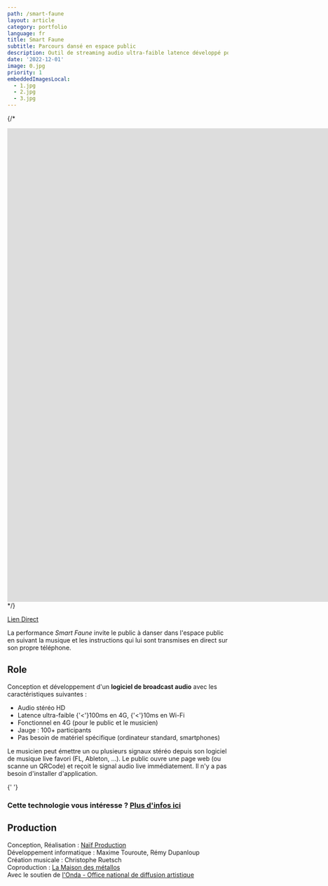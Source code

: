 ```yaml
---
path: /smart-faune
layout: article
category: portfolio
language: fr
title: Smart Faune
subtitle: Parcours dansé en espace public
description: Outil de streaming audio ultra-faible latence développé pour la performance Smart Faune
date: '2022-12-01'
image: 0.jpg
priority: 1
embeddedImagesLocal:
  - 1.jpg
  - 2.jpg
  - 3.jpg
---
```



  {/*
<iframe
  src="https://www.youtube.com/embed/1gm_-xeVMs0"
  frameborder="0"
  allowfullscreen
  width="1920"
  height="1080"
></iframe>
*/}

[Lien Direct](https://www.youtube.com/watch?v=1gm_-xeVMs0)

La performance _Smart Faune_ invite le public à danser dans l'espace public en suivant la musique et les instructions qui lui sont transmises en direct sur son propre téléphone.


## Role 

Conception et développement d'un __logiciel de broadcast audio__ avec les caractéristiques suivantes : 
- Audio stéréo HD
- Latence ultra-faible  {'<'}100ms en 4G,  {'<'}10ms en Wi-Fi
- Fonctionnel en 4G (pour le public et le musicien)
- Jauge : 100+ participants
- Pas besoin de matériel spécifique (ordinateur standard, smartphones)
  
Le musicien peut émettre un ou plusieurs signaux stéréo depuis son logiciel de musique live favori (FL, Ableton, ...). 
Le public ouvre une page web (ou scanne un QRCode) et reçoit le signal audio live immédiatement. Il n'y a pas besoin d'installer d'application.
  

<ImageGrid props={props.data.mdx.frontmatter.embeddedImagesLocal} />{' '}
  

### Cette technologie vous intéresse ? [Plus d'infos ici](/audio-broadcaster)


  
## Production

Conception, Réalisation : [Naïf Production](//naif-production.fr/)  
Développement informatique :  Maxime Touroute, Rémy Dupanloup  
Création musicale : Christophe Ruetsch  
Coproduction : [La Maison des métallos](//www.maisondesmetallos.paris/)  
Avec le soutien de [l'Onda - Office national de diffusion artistique](//www.onda.fr/)  
